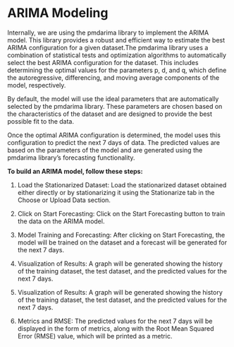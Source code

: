 # ARIMA Modeling

Internally, we are using the pmdarima library to implement the ARIMA model. This library provides a robust and efficient way to estimate the best ARIMA configuration for a given dataset.The pmdarima library uses a combination of statistical tests and optimization algorithms to automatically select the best ARIMA configuration for the dataset. This includes determining the optimal values for the parameters p, d, and q, which define the autoregressive, differencing, and moving average components of the model, respectively.

By default, the model will use the ideal parameters that are automatically selected by the pmdarima library. These parameters are chosen based on the characteristics of the dataset and are designed to provide the best possible fit to the data.

Once the optimal ARIMA configuration is determined, the model uses this configuration to predict the next 7 days of data. The predicted values are based on the parameters of the model and are generated using the pmdarima library's forecasting functionality.

**To build an ARIMA model, follow these steps:**

1. Load the Stationarized Dataset: Load the stationarized dataset obtained either directly or by stationarizing it using the Stationarize tab in the Choose or Upload Data section.

2. Click on Start Forecasting: Click on the Start Forecasting button to train the data on the ARIMA model.

3. Model Training and Forecasting: After clicking on Start Forecasting, the model will be trained on the dataset and a forecast will be generated for the next 7 days.

4. Visualization of Results: A graph will be generated showing the history of the training dataset, the test dataset, and the predicted values for the next 7 days.

5. Visualization of Results: A graph will be generated showing the history of the training dataset, the test dataset, and the predicted values for the next 7 days.

6. Metrics and RMSE: The predicted values for the next 7 days will be displayed in the form of metrics, along with the Root Mean Squared Error (RMSE) value, which will be printed as a metric.
